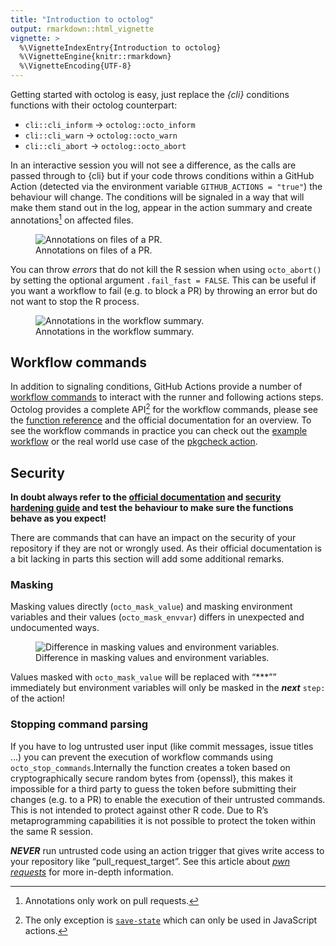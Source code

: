```yaml
---
title: "Introduction to octolog"
output: rmarkdown::html_vignette
vignette: >
  %\VignetteIndexEntry{Introduction to octolog}
  %\VignetteEngine{knitr::rmarkdown}
  %\VignetteEncoding{UTF-8}
---
```


Getting started with octolog is easy, just replace the *{cli}* conditions functions with their octolog counterpart:

* `cli::cli_inform` $\rightarrow$ `octolog::octo_inform`
* `cli::cli_warn` $\rightarrow$ `octolog::octo_warn`
* `cli::cli_abort` $\rightarrow$ `octolog::octo_abort`

In an interactive session you will not see a difference, as the calls are passed through to {cli} but if your code throws conditions within a GitHub Action (detected via the environment variable `GITHUB_ACTIONS = "true"`) the behaviour will change. The conditions will be signaled in a way that will make them stand out in the log, appear in the action summary and create annotations[^1] on affected files. 

![Annotations on files of a PR.](../man/figures/annotations.png)

You can throw *errors* that do not kill the R session when using `octo_abort()` by setting the optional argument `.fail_fast = FALSE`. This can be useful if you want a workflow to fail (e.g. to block a PR) by throwing an error but do not want to stop the R process.

![Annotations in the workflow summary. ](../man/figures/summary.png)

[^1]: Annotations only work on pull requests.

## Workflow commands

In addition to signaling conditions, GitHub Actions provide a number of [workflow commands](https://docs.github.com/en/actions/using-workflows/workflow-commands-for-github-actions) to interact with the runner and following actions steps. Octolog provides a complete API[^2] for the workflow commands, please see the [function reference](https://jacob.wujciak.de/octolog/reference/index.html) and the official documentation for an overview. To see the workflow commands in practice you can check out the [example workflow](https://github.com/assignUser/octolog/actions/workflows/test-octolog.yaml) or the real world use case of the [pkgcheck action](https://github.com/ropensci-review-tools/pkgcheck-action).

[^2]: The only exception is [`save-state`](https://docs.github.com/en/actions/using-workflows/workflow-commands-for-github-actions#sending-values-to-the-pre-and-post-actions) which can only be used in JavaScript actions. 

## Security

**In doubt always refer to the [official documentation](https://docs.github.com/en/actions/using-workflows/workflow-commands-for-github-actions) and [security hardening guide](https://docs.github.com/en/actions/security-guides/security-hardening-for-github-actions) and test the behaviour to make sure the functions behave as you expect!**

There are commands that can have an impact on the security of your repository if they are not or wrongly used. As their official documentation is a bit lacking in parts this section will add some additional remarks.

### Masking

Masking values directly (`octo_mask_value`) and masking environment variables and their values (`octo_mask_envvar`) differs in unexpected and undocumented ways.

![Difference in masking values and environment variables. ](../man/figures/masking.png)

Values masked with `octo_mask_value` will be replaced with "\*\*\*"" immediately but environment variables will only be masked in the ***next*** `step:` of the action!

### Stopping command parsing

If you have to log untrusted user input (like commit messages, issue titles ...) you can prevent the execution of workflow commands using `octo_stop_commands`.Internally the function creates a token based on cryptographically secure random bytes from {openssl}, this makes it impossible for a third party to guess the token before submitting their changes (e.g. to a PR) to enable the execution of their untrusted commands. This is not intended to protect against other R code. Due to R's metaprogramming capabilities it is not possible to protect the token within the same R session.

***NEVER*** run untrusted code using an action trigger that gives write access to your repository like "pull_request_target". See this article about [*pwn requests*](https://securitylab.github.com/research/github-actions-preventing-pwn-requests/) for more in-depth information.


